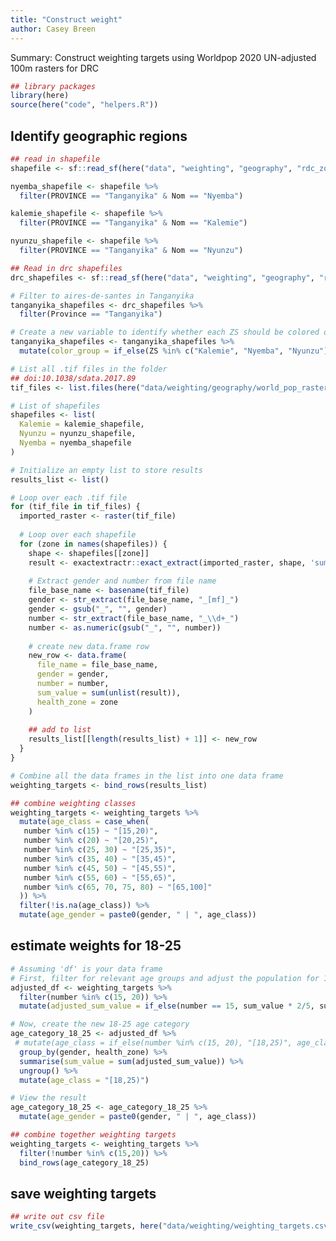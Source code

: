 ```yaml
---
title: "Construct weight"
author: Casey Breen
---
```


Summary: Construct weighting targets using Worldpop 2020 UN-adjusted 100m rasters for DRC

```r
## library packages 
library(here)
source(here("code", "helpers.R"))
```

## Identify geographic regions 

```r
## read in shapefile 
shapefile <- sf::read_sf(here("data", "weighting", "geography", "rdc_zones-de-sante"))

nyemba_shapefile <- shapefile %>% 
  filter(PROVINCE == "Tanganyika" & Nom == "Nyemba")

kalemie_shapefile <- shapefile %>% 
  filter(PROVINCE == "Tanganyika" & Nom == "Kalemie")

nyunzu_shapefile <- shapefile %>% 
  filter(PROVINCE == "Tanganyika" & Nom == "Nyunzu")
```


```r
## Read in drc shapefiles 
drc_shapefiles <- sf::read_sf(here("data", "weighting", "geography", "rdc_aires-de-sante"))

# Filter to aires-de-santes in Tanganyika
tanganyika_shapefiles <- drc_shapefiles %>% 
  filter(Province == "Tanganyika")

# Create a new variable to identify whether each ZS should be colored or grayed out
tanganyika_shapefiles <- tanganyika_shapefiles %>% 
  mutate(color_group = if_else(ZS %in% c("Kalemie", "Nyemba", "Nyunzu"), as.character(ZS), "Other"))
```


```r
# List all .tif files in the folder
## doi:10.1038/sdata.2017.89 
tif_files <- list.files(here("data/weighting/geography/world_pop_rasters/"), pattern = "\\.tif$", full.names = TRUE)

# List of shapefiles
shapefiles <- list(
  Kalemie = kalemie_shapefile,
  Nyunzu = nyunzu_shapefile,
  Nyemba = nyemba_shapefile
)

# Initialize an empty list to store results
results_list <- list()

# Loop over each .tif file
for (tif_file in tif_files) {
  imported_raster <- raster(tif_file)
  
  # Loop over each shapefile
  for (zone in names(shapefiles)) {
    shape <- shapefiles[[zone]]
    result <- exactextractr::exact_extract(imported_raster, shape, 'sum')
    
    # Extract gender and number from file name
    file_base_name <- basename(tif_file)
    gender <- str_extract(file_base_name, "_[mf]_")
    gender <- gsub("_", "", gender)
    number <- str_extract(file_base_name, "_\\d+_")
    number <- as.numeric(gsub("_", "", number))
    
    # create new data.frame row 
    new_row <- data.frame(
      file_name = file_base_name,
      gender = gender,
      number = number,
      sum_value = sum(unlist(result)),
      health_zone = zone
    )
    
    ## add to list 
    results_list[[length(results_list) + 1]] <- new_row
  }
}

# Combine all the data frames in the list into one data frame
weighting_targets <- bind_rows(results_list)

## combine weighting classes
weighting_targets <- weighting_targets %>% 
  mutate(age_class = case_when(
   number %in% c(15) ~ "[15,20)",
   number %in% c(20) ~ "[20,25)",
   number %in% c(25, 30) ~ "[25,35)",
   number %in% c(35, 40) ~ "[35,45)",
   number %in% c(45, 50) ~ "[45,55)",
   number %in% c(55, 60) ~ "[55,65)",
   number %in% c(65, 70, 75, 80) ~ "[65,100]"
  )) %>% 
  filter(!is.na(age_class)) %>% 
  mutate(age_gender = paste0(gender, " | ", age_class))


```

## estimate weights for 18-25

```r
# Assuming 'df' is your data frame
# First, filter for relevant age groups and adjust the population for 15-20 age group
adjusted_df <- weighting_targets %>%
  filter(number %in% c(15, 20)) %>%
  mutate(adjusted_sum_value = if_else(number == 15, sum_value * 2/5, sum_value))

# Now, create the new 18-25 age category
age_category_18_25 <- adjusted_df %>%
 # mutate(age_class = if_else(number %in% c(15, 20), "[18,25)", age_class)) %>%
  group_by(gender, health_zone) %>%
  summarise(sum_value = sum(adjusted_sum_value)) %>%
  ungroup() %>% 
  mutate(age_class = "[18,25)")

# View the result
age_category_18_25 <- age_category_18_25 %>% 
  mutate(age_gender = paste0(gender, " | ", age_class))

## combine together weighting targets 
weighting_targets <- weighting_targets %>% 
  filter(!number %in% c(15,20)) %>% 
  bind_rows(age_category_18_25)
```

## save weighting targets 

```r
## write out csv file 
write_csv(weighting_targets, here("data/weighting/weighting_targets.csv"))
```

